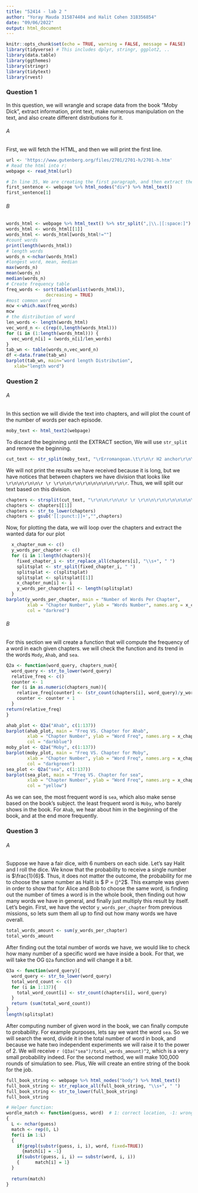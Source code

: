 ```yaml
---
title: "52414 - lab 2 "
author: "Yoray Mauda 315874404 and Halit Cohen 318356854"
date: "09/06/2022"
output: html_document
---
```

```r
knitr::opts_chunk$set(echo = TRUE, warning = FALSE, message = FALSE)
library(tidyverse) # This includes dplyr, stringr, ggplot2, .. 
library(data.table)
library(ggthemes)
library(stringr)
library(tidytext) 
library(rvest)
```  

### Question 1

In this question, we will wrangle and scrape data from the book "Moby Dick", extract information, print text, make numerous manipulation on the text, and also create different distributions for it.

###### A

First, we will fetch the HTML, and then we will print the first line.

```r
url <- 'https://www.gutenberg.org/files/2701/2701-h/2701-h.htm'
# Read the html into r:
webpage <- read_html(url)
```  

```r
# In line 35, We are creating the first paragraph, and then extract the first line out of it. In line 36 we're returning the sentence.
first_sentence <- webpage %>% html_nodes("div") %>% html_text()
first_sentence[1]
```

###### B

```r
words_html <- webpage %>% html_text() %>% str_split(",|\\.|[:space:]")
words_html <- words_html[[1]]
words_html <- words_html[words_html!=""]
#count words
print(length(words_html))
# length words
words_n <-nchar(words_html)
#longest word, mean, median
max(words_n)
mean(words_n)
median(words_n)
# Create frequency table
freq_words <- sort(table(unlist(words_html)),
               decreasing = TRUE)
#most common word
mcw <-which.max(freq_words)
mcw
# the distribution of word 
len_words <- length(words_html)
vec_word_n <- c(rep(0,length(words_html)))
for (i in (1:length(words_html))) {
  vec_word_n[i] = (words_n[i]/len_words)
}
tab_wn <- table(words_n,vec_word_n)
df <-data.frame(tab_wn)
barplot(tab_wn, main="word length Distribution",
   xlab="length word")
```

### Question 2

###### A

In this section we will divide the text into chapters, and will plot the count of the number of words per each episode.

```r
moby_text <- html_text2(webpage)
```

To discard the beginning until the EXTRACT section, We will use `str_split` and remove the beginning.

```r
cut_text <- str_split(moby_text, "\rErromangoan.\t\r\n\r H2 anchor\r\n\r\n\n\n\n\n\r\n\r ")[[1]][2]
```

We will not print the results we have received because it is long, but we have notices that between chapters we have division that looks like `\r\n\n\r\n\n\r \r \r\n\n\r\n\r\n\n\n\n\n\r\n\r `. Thus, we will split our text based on this division.

```r
chapters <- strsplit(cut_text, "\r\n\n\r\n\n\r \r \r\n\n\r\n\r\n\n\n\n\n\r\n\r ")
chapters <- chapters[[1]]
chapters <- str_to_lower(chapters)
chapters <- gsub('[[:punct:]]+',"",chapters)
```

Now, for plotting the data, we will loop over the chapters and extract the wanted data for our plot

```r
  x_chapter_num <- c()
  y_words_per_chapter <- c()
  for (i in 1:length(chapters)){
    fixed_chapter_i <- str_replace_all(chapters[i], "\\s+", " ")
    splitsplat <- str_split(fixed_chapter_i, " ")
    splitsplat <- c(splitsplat)
    splitsplat <- splitsplat[[1]]
    x_chapter_num[i] <- i
    y_words_per_chapter[i] <- length(splitsplat)
  }
barplot(y_words_per_chapter, main = "Number of Words Per Chapter",
        xlab = "Chapter Number", ylab = "Words Number", names.arg = x_chapter_num,
        col = "darkred")
```
###### B

For this section we will create a function that will compute the frequency of a word in each given chapters. we will check the function and its trend in the words `Mody`, `Ahab`, and `sea`.

```r
Q2a <- function(word_query, chapters_num){
  word_query <- str_to_lower(word_query)
  relative_freq <- c()
  counter <- 1
  for (i in as.numeric(chapters_num)){
    relative_freq[counter] <- (str_count(chapters[i], word_query)/y_words_per_chapter[i])
    counter <- counter + 1
  }
return(relative_freq)
}

ahab_plot <- Q2a("Ahab", c(1:137))
barplot(ahab_plot, main = "Freq VS. Chapter for Ahab",
        xlab = "Chapter Number", ylab = "Word Freq", names.arg = x_chapter_num,
        col = "darkblue")
moby_plot <- Q2a("Moby", c(1:137))
barplot(moby_plot, main = "Freq VS. Chapter for Moby",
        xlab = "Chapter Number", ylab = "Word Freq", names.arg = x_chapter_num,
        col = "darkgreen")
sea_plot <- Q2a("sea", c(1:137))
barplot(sea_plot, main = "Freq VS. Chapter for sea",
        xlab = "Chapter Number", ylab = "Word Freq", names.arg = x_chapter_num,
        col = "yellow")
```

As we can see, the most frequent word is `sea`, which also make sense based on the book's subject. the least frequent word is `Moby`, who barely shows in the book. For `Ahab`, we hear about him in the beginning of the book, and at the end more frequently.

### Question 3

###### A

Suppose we have a fair dice, with 6 numbers on each side. Let's say Halit and I roll the 
dice. We know that the probability to receive a single number is $\frac{1}{6}$. Thus, it does not matter the outcome, the probability for me to choose the same number as Halit is $ P = (\frac{1}{6})^2$. This example was given in order to show that for Alice and Bob to choose the same word, is finding out the number of times a word is in the whole book, then finding out how many words we have in general, and finally just multiply this result by itself. Let's begin. First, we have the vector `y_words_per_chapter` from previous missions, so lets sum them all up to find out how many words we have overall.

```r
total_words_amount <- sum(y_words_per_chapter)
total_words_amount
```

After finding out the total number of words we have, we would like to check how many number of a specific word we have inside a book. For that, we will take the OG `Q2a` function and will change it a bit.

```r
Q3a <- function(word_query){
  word_query <- str_to_lower(word_query)
  total_word_count <- c()
  for (i in 1:137){
    total_word_count[i] <- str_count(chapters[i], word_query)
  }
  return (sum(total_word_count))
}
length(splitsplat)
```

After computing number of given word in the book, we can finally compute to probability. For example purposes, lets say we want the word `sea`. So we will search the word, divide it in the total number of word in book, and because we hate two independent experiments we will raise it to the power of 2. We will receive `r (Q3a("sea")/total_words_amount)^2`, which is a very small probability indeed. For the second method, we will make 100,000 rounds of simulation to see. Plus, We will create an entire string of the book for the job.

```r
full_book_string <- webpage %>% html_nodes("body") %>% html_text()
full_book_string <- str_replace_all(full_book_string, "\\s+", " ")
full_book_string <- str_to_lower(full_book_string)
full_book_string
```


```r
# Helper function: 
wordle_match <- function(guess, word)  # 1: correct location, -1: wrong location, 0: missing
{
  L <- nchar(guess)
  match <- rep(0, L)
  for(i in 1:L)
  {
    if(grepl(substr(guess, i, i), word, fixed=TRUE))
      {match[i] = -1}
    if(substr(guess, i, i) == substr(word, i, i))
    {      match[i] = 1}
  }
  
  return(match)
}
```


